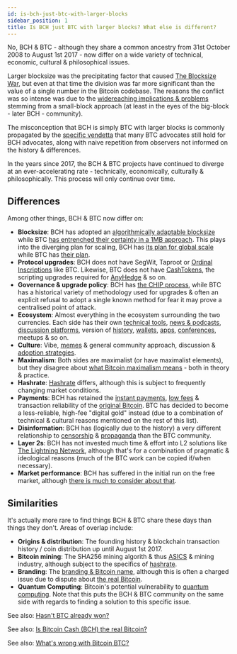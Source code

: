 ```yaml
---
id: is-bch-just-btc-with-larger-blocks
sidebar_position: 1
title: Is BCH just BTC with larger blocks? What else is different?
---
```



No, BCH & BTC - although they share a common ancestry from 31st October 2008 to August 1st 2017 - now differ on a wide variety of technical, economic, cultural & philosophical issues.

Larger blocksize was the precipitating factor that caused [The Blocksize War](/start#episode-8-of-10-bitcoin-cash), but even at that time the division was far more significant than the value of a single number in the Bitcoin codebase. The reasons the conflict was so intense was due to the [widereaching implications & problems](/faqs/BCH-vs-BTC/whats-wrong-with-bitcoin-btc) stemming from a small-block approach (at least in the eyes of the big-block - later BCH - community).

The misconception that BCH is simply BTC with larger blocks is commonly propagated by the [specific vendetta](/faqs/BCH-vs-BTC/why-do-btc-coiners-have-such-a-specific-vendetta-against-bch) that many BTC advocates still hold for BCH advocates, along with naive repetition from observers not informed on the history & differences.

In the years since 2017, the BCH & BTC projects have continued to diverge at an ever-accelerating rate - technically, economically, culturally & philosophically. This process will only continue over time.

## Differences

Among other things, BCH & BTC now differ on:

- **Blocksize**: BCH has adopted an [algorithmically adaptable blocksize](/faqs/BCH/what-is-the-maximum-bch-blocksize) while BTC [has entrenched their certainty in a 1MB approach](/faqs/BCH-vs-BTC/what-if-btc-raises-block-size). This plays into the diverging plan for scaling, BCH has [its plan for global scale](/faqs/Global-Reserve-Currency/can-BCH-technically-scale-to-global-reserve-currency) while BTC has [their plan](/faqs/BCH-vs-BTC/what-about-lightning-network).
- **Protocol upgrades**: BCH does not have SegWit, Taproot or [Ordinal Inscriptions](/faqs/BCH-vs-BTC/does-bch-have-ordinals) like BTC. Likewise, BTC does not have [CashTokens](/faqs/Tech/what-is-cashtokens), the scripting upgrades required for [AnyHedge](/faqs/Tech/what-is-anyhedge) & so on.
- **Governance & upgrade policy**: BCH has [the CHIP process](/faqs/Decentralisation/how-does-BCH-governance-work), while BTC has a historical variety of methodology used for upgrades & often an explicit refusal to adopt a single known method for fear it may prove a centralised point of attack.
- **Ecosystem**: Almost everything in the ecosystem surrounding the two currencies. Each side has their own [technical tools](/code), [news & podcasts](/recommended#news-discussions--podcasts), [discussion platforms](/recommended#discussion--community), version of [history](/recommended#history), [wallets](/recommended#wallets), [apps](/recommended#best-of), [conferences](/faqs/Events/what-happened-at-BCH-22), meetups & so on.
- **Culture**: Vibe, [memes](/faqs/Culture/whats-with-the-green-sunglasses) & general community approach, discussion & [adoption strategies](/faqs/Global-Reserve-Currency/how-will-BCH-onboard-the-entire-world).
- **Maximalism**: Both sides are maximalist (or have maximalist elements), but they disagree about [what Bitcoin maximalism means](/faqs/Culture/what-is-bitcoin-maximalism) - both in theory & practice.
- **Hashrate**: [Hashrate](/faqs/BCH-vs-BTC/is-low-hashrate-a-problem) differs, although this is subject to frequently changing market conditions.
- **Payments**: BCH has retained the [instant payments](/faqs/Tech/what-is-0-conf), [low fees](/faqs/BCH/will-bch-fees-rise) & transaction reliability of the [original Bitcoin](/faqs/BCH-vs-BTC/is-bch-the-real-bitcoin). BTC has decided to become a less-reliable, high-fee "digital gold" instead (due to a combination of technical & cultural reasons mentioned on the rest of this list).
- **Disinformation**: BCH has (logically due to the history) a very different relationship to [censorship](/faqs/BCH-vs-BTC/why-is-there-so-much-censorship-in-btc) & [propaganda](/faqs/BCH-vs-BTC/why-is-there-so-much-propaganda-in-btc) than the BTC community.
- **Layer 2s**: BCH has not invested much time & effort into L2 solutions like [The Lightning Network](/faqs/BCH-vs-BTC/what-about-lightning-network), although that's for a combination of pragmatic & ideological reasons (much of the BTC work can be copied if/when necessary).
- **Market performance**: BCH has suffered in the initial run on the free market, although [there is much to consider about that](/faqs/BCH-vs-BTC/if-bch-is-so-great-why-is-the-price-low).

## Similarities

It's actually more rare to find things BCH & BTC share these days than things they don't. Areas of overlap include:

- **Origins & distribution**: The founding history & blockchain transaction history / coin distribution up until August 1st 2017.
- **Bitcoin mining**: The SHA256 mining algorith & thus [ASICS](/faqs/Decentralisation/do-ASICs-centralise-bitcoin) & mining industry, although subject to the specifics of [hashrate](/faqs/BCH-vs-BTC/is-low-hashrate-a-problem).
- **Branding**: The [branding & Bitcoin name](/faqs/BCH/will-bitcoin-cash-rebrand), although this is often a charged issue due to dispute about [the real Bitcoin](/faqs/BCH-vs-BTC/is-bch-the-real-bitcoin).
- **Quantum Computing**: Bitcoin's potential vulnerability to [quantum computing](/faqs/Other/what-about-quantum-computing). Note that this puts the BCH & BTC community on the same side with regards to finding a solution to this specific issue.

See also: [Hasn't BTC already won?](/faqs/BCH-vs-BTC/hasnt-btc-already-won)

See also: [Is Bitcoin Cash (BCH) the real Bitcoin?](/faqs/BCH-vs-BTC/is-bch-the-real-bitcoin)

See also: [What's wrong with Bitcoin BTC?](/faqs/BCH-vs-BTC/whats-wrong-with-bitcoin-btc)

